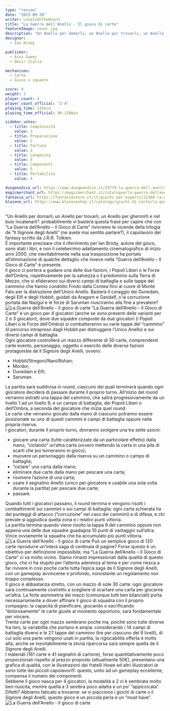 ```yaml
---
type: "review"
date: "2023-09-20"
writer: LoveIsOnTheBoard
title: "La Guerra dell'Anello - Il gioco di carte"
featureImage: cover.jpg
description: "Un Anello per domarli, un Anello per trovarli, un Anello per ghermirli e nelle Carte incatenarli"
designer:
  - Ian Brody

publisher:
  - Ares Games
  - Devir Italia

mechanisms:
  - Carte
  - Gioco a squadre

score: 9
weight: 3
player_count: 4
player_count_official: "2-4"
playing_time: 115min
playing_time_official: 90-120min

sidebar_votes:
  - title: Complessità
    value: 3
  - title: Preparazione
    value: 2
  - title: Fortuna
    value: 2
  - title: Longevità
    value: 4
  - title: Componenti
    value: 5
  - title: Portabilità
    value: 4

dungeondice_url: https://www.dungeondice.it/29779-la-guerra-dell-anello-il-gioco-di-carte.html
magicmerchant_url: https://magicmerchant.it/catalogue/la-guerra-dellanello-il-gioco-di-carte-64917/
fantasia_url: https://fantasiastore.it/it/giochi-per-esperti/22368-la-guerra-dellanello-il-gioco-di-carte-ita.html
blasone_url: https://www.blasoneshop.it/catalogo/giochi-di-carte/la-guerra-dellanello-il-gioco-di-carte-42-3550
---
```


<Setting>
  “Un Anello per domarli, un Anello per trovarli, un Anello per ghermirli e nel
  buio incatenarli”: probabilmente vi basterà questa frase per capire che con
  “La Guerra dell’Anello – Il Gioco di Carte” rivivremo le vicende della
  trilogia de “Il Signore degli Anelli” (ne avete mai sentito parlare?), il
  capolavoro del fantasy scritto da J.R.R. Tolkien.
  <br />
  È importante precisare che il riferimento per Ian Brody, autore del gioco,
  sono stati i libri, e non il celeberrimo adattamento cinematografico di inizio
  anni 2000, che inevitabilmente nella sua trasposizione ha portato
  all’eliminazione di qualche dettaglio che invece nella “Guerra dell’Anello –
  Il Gioco di Carte” è presente.
  <br />
  Il gioco ci porterà a guidare una delle due fazioni, i Popoli Liberi o le
  Forze dell’Ombra, rispettivamente per la salvezza o il predominio sulla Terra
  di Mezzo, che si sfideranno sui diversi campi di battaglia e sulle tappe del
  cammino che hanno condotto Frodo dalla Contea fino al cuore di Monte Fato per
  la distruzione dell’Unico Anello. Basterà il coraggio dei Dunedain, degli Elfi
  e degli Hobbit, guidati da Aragorn e Gandalf, o la corruzione portata dai
  Nazgul e le forze di Saruman riusciranno alla fine a prevalere?
</Setting>

<img src="./game1.jpg" alt="La Guerra dell'Anello - Il gioco di carte" />

<Rules>
  “La Guerra dell’Anello – Il Gioco di Carte” è un gioco per 4 giocatori (anche
  se sono presenti delle varianti per 2 e 3 giocatori), dove due squadre
  composte da due giocatori (i Popoli Liberi o le Forze dell’Ombra) si
  combatteranno su varie tappe del “cammino” (il percorso intrapreso dagli
  Hobbit per distruggere l’Unico Anello) e sui diversi campi di battaglia.
  <br />
  Ogni giocatore controllerà un mazzo differente di 30 carte, comprendenti carte
  evento, personaggio, oggetto o esercito delle diverse fazioni protagoniste de
  Il Signore degli Anelli, ovvero:
  <ul>
    <li>Hobbit/Stregoni/Nani/Rohan;</li>
    <li>Mordor;</li>
    <li>Dunedain e Elfi;</li>
    <li>Saruman.</li>
  </ul>
  La partita sarà suddivisa in round, ciascuno dei quali terminerà quando ogni
  giocatore deciderà di passare durante il proprio turno. All’inizio del round
  verranno estratti una tappa del cammino, che salirà progressivamente da un
  livello 1 ad un livello 9, e un campo di battaglia, dei Popoli Liberi o
  dell’Ombra, a seconda del giocatore che inizia quel round.
  <br />
  Le carte che verranno giocate dalla mano di ciascuno potranno essere
  posizionate su uno di questi cammini e campi di battaglia oppure nella propria
  riserva.
  <br />I giocatori, durante il proprio turno, dovranno svolgere una tra sette azioni:
  <ul>
    <li>
      giocare una carta (tutte caratterizzate da un particolare effetto) dalla
      mano, “ciclando” un’altra carta (ovvero mettendo la carta in una pila di
      scarti che poi torneranno in gioco);
    </li>
    <li>
      muovere un personaggio dalla riserva su un cammino o campo di battaglia;
    </li>
    <li>“ciclare” una carta dalla mano;</li>
    <li>eliminare due carte dalla mano per pescare una carta;</li>
    <li>risolvere l’azione di una carta;</li>
    <li>
      usare il segnalino Anello (unico per giocatore e usabile una sola volta
      durante la partita) per pescare due carte;
    </li>
    <li>passare.</li>
  </ul>
  Quando tutti i giocatori passano, il round termina e vengono risolti i combattimenti
  sui cammini o sui campi di battaglia: ogni carta schierata ha dei punteggi di attacco
  (“corruzione” nel caso dei cammini) e di difesa, e chi prevale si aggiudica quella
  zona e i relativi punti vittoria.
  <br />
  La partita termina quando viene risolto la tappa 9 del cammino oppure non appena
  una delle due squadre guadagna 10 punti di vantaggio sull’altra. Vince ovviamente
  la squadra che ha accumulato più punti vittoria.
</Rules>

<img src="./game2.jpg" alt="La Guerra dell'Anello - Il gioco di carte" />

<Feedback>
  Può un semplice gioco di 120 carte riprodurre un’intera saga di centinaia di
  pagine? Forse questo è un obiettivo per definizione impossibile, ma “La Guerra
  dell’Anello – Il Gioco di Carte” ci va molto vicino. Siamo rimasti
  impressionati dalla qualità di questo gioco, che ci ha stupito per l’attenta
  aderenza al tema e per come riesca a far rivivere in così poche carte tutta
  l’epica saga de Il Signore degli Anelli, con un gameplay avvincente e
  profondo, nonostante un regolamento non troppo complesso.
  <br />
  Il gioco è abbastanza stretto, con un mazzo di sole 30 carte: ogni giocatore
  sarà continuamente costretto a scegliere di scartare una carta per giocarne
  un’altra. La forte asimmetria dei mazzi (comunque tutti ben bilanciati) porta
  necessariamente a dover affinare il gioco di squadra con il proprio compagno:
  la capacità di pianificare, giocando o sacrificando “dolorosamente” le carte
  giuste al momento opportuno, sarà fondamentale per vincere.
  <br />
  Trenta carte per ogni mazzo sembrano poche ma, poiché sono tutte diverse fra
  loro, la variabilità che portano è ampia: considerando i 14 campi di battaglia
  diversi e le 27 tappe del cammino (tre per ciascuno dei 9 livelli), di cui
  solo una parte vengono usati in partita, la rigiocabilità offerta è molto
  alta, anche se inevitabilmente la storia ripercorsa sarà sempre quella de Il
  Signore degli Anelli.
  <br />
  I materiali (161 carte e 41 segnalini di cartone), forse quantitativamente
  poco proporzionati rispetto al prezzo proposto (attualmente 50€), presentano
  una grafica di qualità, con le illustrazioni dei fratelli Howe ed altri
  illustratori (e sono tutte dei piccoli capolavori!): questo, unito ad un
  gameplay eccellente, compensa il numero dei componenti.
  <br />
  Sebbene il gioco nasca per 4 giocatori, la modalità a 2 ci è sembrata molto
  ben riuscita, mentre quella a 3 sembra poco adatta e un po’ “appiccicata”.
  <br />
  Difetti? Abbiamo faticato a trovarne: se vi piacciono i giochi di carte o il
  Signore degli Anelli, questo gioco è un piccola perla e un “must have”.
</Feedback>

<img src="./game3.jpg" alt="La Guerra dell'Anello - Il gioco di carte" />
